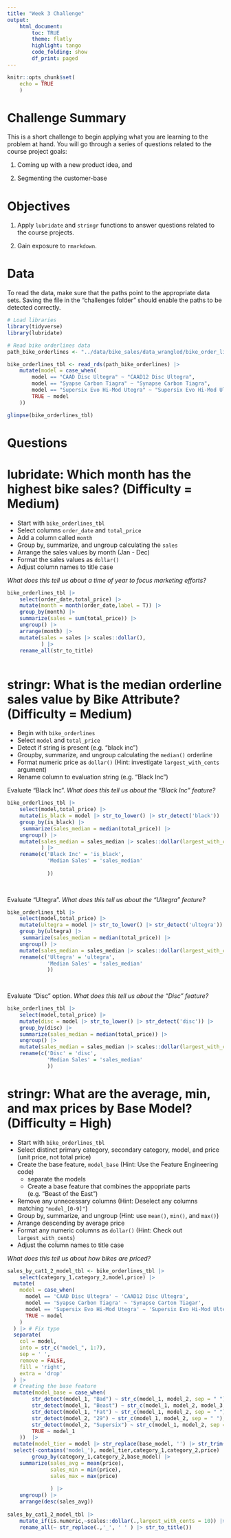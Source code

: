```yaml
---
title: "Week 3 Challenge"
output: 
    html_document:
        toc: TRUE
        theme: flatly
        highlight: tango
        code_folding: show
        df_print: paged
---
```


```r
knitr::opts_chunk$set(
    echo = TRUE
    )
```

# Challenge Summary

This is a short challenge to begin applying what you are learning to the problem at hand. You will go through a series of questions related to the course project goals: 

1. Coming up with a new product idea, and 

2. Segmenting the customer-base

# Objectives

1. Apply `lubridate` and `stringr` functions to answer questions related to the course projects. 

2. Gain exposure to `rmarkdown`.

# Data

To read the data, make sure that the paths point to the appropriate data sets. Saving the file in the "challenges folder" should enable the paths to be detected correctly. 

```r
# Load libraries
library(tidyverse)
library(lubridate)
```

```r
# Read bike orderlines data
path_bike_orderlines <- "../data/bike_sales/data_wrangled/bike_order_line.rds"

bike_orderlines_tbl <- read_rds(path_bike_orderlines) |> 
    mutate(model = case_when(
        model == "CAAD Disc Ultegra" ~ "CAAD12 Disc Ultegra",
        model == "Syapse Carbon Tiagra" ~ "Synapse Carbon Tiagra",
        model == "Supersix Evo Hi-Mod Utegra" ~ "Supersix Evo Hi-Mod Ultegra",
        TRUE ~ model
    ))

glimpse(bike_orderlines_tbl)
```



# Questions

# lubridate: Which month has the highest bike sales? (Difficulty = Medium)

- Start with `bike_orderlines_tbl`
- Select columns `order_date` and `total_price`
- Add a column called `month`
- Group by, summarize, and ungroup calculating the `sales`
- Arrange the sales values by month (Jan - Dec)
- Format the sales values as `dollar()`
- Adjust column names to title case

_What does this tell us about a time of year to focus marketing efforts?_

```r

bike_orderlines_tbl |> 
    select(order_date,total_price) |> 
    mutate(month = month(order_date,label = T)) |> 
    group_by(month) |> 
    summarize(sales = sum(total_price)) |> 
    ungroup() |> 
    arrange(month) |> 
    mutate(sales = sales |> scales::dollar(),
           ) |> 
    rename_all(str_to_title)
    

```


# stringr: What is the median orderline sales value by Bike Attribute? (Difficulty = Medium)

- Begin with `bike_orderlines`
- Select `model` and `total_price`
- Detect if string is present (e.g. "black inc")
- Groupby, summarize, and ungroup calculating the `median()` orderline
- Format numeric price as `dollar()` (Hint: investigate `largest_with_cents` argument)
- Rename column to evaluation string (e.g. "Black Inc") 


Evaluate "Black Inc". _What does this tell us about the "Black Inc" feature?_

```r

bike_orderlines_tbl |> 
    select(model,total_price) |> 
    mutate(is_black = model |> str_to_lower() |> str_detect('black')) |> 
    group_by(is_black) |> 
     summarize(sales_median = median(total_price)) |> 
    ungroup() |> 
    mutate(sales_median = sales_median |> scales::dollar(largest_with_cents = 10),
           ) |> 
    rename(c('Black Inc' = 'is_black',
             'Median Sales' = 'sales_median'
             
             ))
    
    
```

Evaluate "Ultegra". _What does this tell us about the "Ultegra" feature?_

```r
bike_orderlines_tbl |> 
    select(model,total_price) |> 
    mutate(ultegra = model |> str_to_lower() |> str_detect('ultegra')) |> 
    group_by(ultegra) |> 
     summarize(sales_median = median(total_price)) |> 
    ungroup() |> 
    mutate(sales_median = sales_median |> scales::dollar(largest_with_cents = 10)) |> 
    rename(c('Ultegra' = 'ultegra',
             'Median Sales' = 'sales_median'
             ))
    
    
```


Evaluate "Disc" option. _What does this tell us about the "Disc" feature?_

```r
bike_orderlines_tbl |> 
    select(model,total_price) |> 
    mutate(disc = model |> str_to_lower() |> str_detect('disc')) |> 
    group_by(disc) |> 
    summarize(sales_median = median(total_price)) |>  
    ungroup() |> 
    mutate(sales_median = sales_median |> scales::dollar(largest_with_cents = 10)) |> 
    rename(c('Disc' = 'disc',
             'Median Sales' = 'sales_median'
             ))

```


# stringr: What are the average, min, and max prices by Base Model? (Difficulty = High)

- Start with `bike_orderlines_tbl`
- Select distinct primary category, secondary category, model, and price (unit price, not total price)
- Create the base feature, `model_base` (Hint: Use the Feature Engineering code)
    - separate the models
    - Create a base feature that combines the appopriate parts (e.g. "Beast of the East")
- Remove any unnecessary columns (Hint: Deselect any columns matching `"model_[0-9]"`)
- Group by, summarize, and ungroup (Hint: use `mean()`, `min()`, and `max()`)
- Arrange descending by average price
- Format any numeric columns as `dollar()` (Hint: Check out `largest_with_cents`) 
- Adjust the column names to title case

_What does this tell us about how bikes are priced?_

```r

sales_by_cat1_2_model_tbl <- bike_orderlines_tbl |> 
    select(category_1,category_2,model,price) |> 
  mutate(
    model = case_when(
      model == 'CAAD Disc Ultegra' ~ 'CAAD12 Disc Ultegra',
      model == 'Syapse Carbon Tiagra' ~ 'Synapse Carton Tiagar',
      model == 'Supersix Evo Hi-Mod Utegra' ~ 'Supersix Evo Hi-Mod Ultegra',
      TRUE ~ model
    )
  ) |> # Fix typo
  separate(
    col = model,
    into = str_c("model_", 1:7),
    sep = ' ',
    remove = FALSE,
    fill = 'right',
    extra = 'drop'
  ) |>
  # Creating the base feature
  mutate(model_base = case_when(
        str_detect(model_1, "Bad") ~ str_c(model_1, model_2, sep = " "),
        str_detect(model_1, "Beast") ~ str_c(model_1, model_2, model_3, model_4, sep = " "),
        str_detect(model_1, "Fat") ~ str_c(model_1, model_2, sep = " "),
        str_detect(model_2, "29") ~ str_c(model_1, model_2, sep = " "),
        str_detect(model_2, "Supersix") ~ str_c(model_1, model_2, sep = " "),
        TRUE ~ model_1
    ))  |>
  mutate(model_tier = model |> str_replace(base_model, '') |> str_trim()) |>
  select(-contains('model_'), model_tier,category_1,category_2,price) |> 
        group_by(category_1,category_2,base_model) |> 
    summarize(sales_avg = mean(price),
              sales_min = min(price),
              sales_max = max(price)
              
              ) |> 
    ungroup() |> 
    arrange(desc(sales_avg))
    
sales_by_cat1_2_model_tbl |> 
    mutate_if(is.numeric,~scales::dollar(.,largest_with_cents = 10)) |> 
    rename_all(~ str_replace(.,'_', ' ' ) |> str_to_title())
 
```




